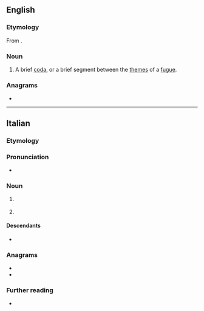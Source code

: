 ==English==

===Etymology===
From {{bor|en|it|codetta}}.

===Noun===
{{en-noun}}

# {{lb|en|music}} A brief [[coda]], or a brief segment between the [[theme]]s of a [[fugue]].

===Anagrams===
* {{anagrams|en|a=acdeott|Cadotte}}

----

==Italian==

===Etymology===
{{af|it|coda|-etta|pos2=diminutive suffix}}

===Pronunciation===
* {{it-IPA}}

===Noun===
{{it-noun|f}}

# {{lb|it|music}} {{l|en|codetta}}
# {{rfdef|it}}

====Descendants====
* {{desc|en|codetta|bor=1}}

===Anagrams===
* {{l|it|cadetto}}
* {{l|it|decotta}}

===Further reading===
* {{R:it:Treccani}}